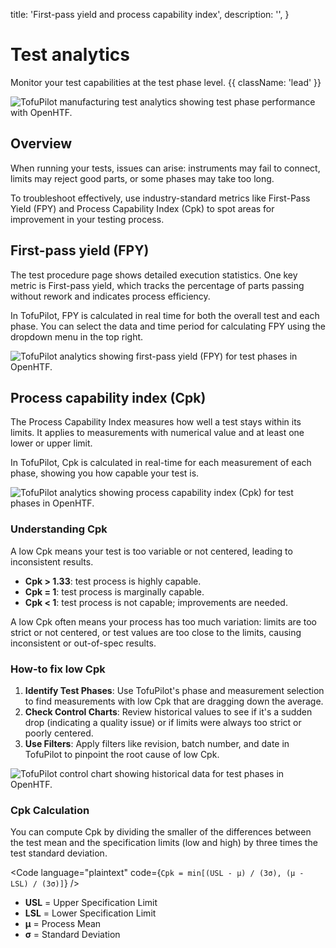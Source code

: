   title: 'First-pass yield and process capability index',
  description: '',
}

# Test analytics

Monitor your test capabilities at the test phase level. {{ className: 'lead' }}

<Image
  src="/analytics-header.png"
  alt="TofuPilot manufacturing test analytics showing test phase performance with OpenHTF."
/>

## Overview

When running your tests, issues can arise: instruments may fail to connect, limits may reject good parts, or some phases may take too long.

To troubleshoot effectively, use industry-standard metrics like First-Pass Yield (FPY) and Process Capability Index (Cpk) to spot areas for improvement in your testing process.

## First-pass yield (FPY)

The test procedure page shows detailed execution statistics. One key metric is First-pass yield, which tracks the percentage of parts passing without rework and indicates process efficiency.

In TofuPilot, FPY is calculated in real time for both the overall test and each phase. You can select the data and time period for calculating FPY using the dropdown menu in the top right.

<Image
  src="/analytics-first-pass-yield.png"
  alt="TofuPilot analytics showing first-pass yield (FPY) for test phases in OpenHTF."
/>

## Process capability index (Cpk)

The Process Capability Index measures how well a test stays within its limits. It applies to measurements with numerical value and at least one lower or upper limit.

In TofuPilot, Cpk is calculated in real-time for each measurement of each phase, showing you how capable your test is.

<Image
  src="/analytics-cpk.png"
  alt="TofuPilot analytics showing process capability index (Cpk) for test phases in OpenHTF."
/>

### Understanding Cpk

A low Cpk means your test is too variable or not centered, leading to inconsistent results.

- **Cpk > 1.33**: test process is highly capable.
- **Cpk = 1**: test process is marginally capable.
- **Cpk < 1**: test process is not capable; improvements are needed.

A low Cpk often means your process has too much variation: limits are too strict or not centered, or test values are too close to the limits, causing inconsistent or out-of-spec results.

### How-to fix low Cpk

1. **Identify Test Phases**: Use TofuPilot's phase and measurement selection to find measurements with low Cpk that are dragging down the average.
2. **Check Control Charts**: Review historical values to see if it's a sudden drop (indicating a quality issue) or if limits were always too strict or poorly centered.
3. **Use Filters**: Apply filters like revision, batch number, and date in TofuPilot to pinpoint the root cause of low Cpk.

<Image
  src="/analytics-control-chart.png"
  alt="TofuPilot control chart showing historical data for test phases in OpenHTF."
/>

### Cpk Calculation

You can compute Cpk by dividing the smaller of the differences between the test mean and the specification limits (low and high) by three times the test standard deviation.

<Code
  language="plaintext"
  code={`Cpk = min[(USL - μ) / (3σ), (μ - LSL) / (3σ)]`}
/>

- **USL** = Upper Specification Limit
- **LSL** = Lower Specification Limit
- **μ** = Process Mean
- **σ** = Standard Deviation
